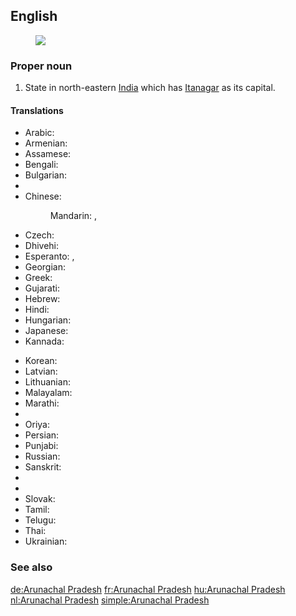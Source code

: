 ==English==
{{wikipedia}}
[[Image:Arunachal Pradesh in India (disputed hatched).svg|thumb|]]
===Proper noun===
{{en-proper noun|head=[[Arunachal]] [[Pradesh]]}}

# State in north-eastern [[India]] which has [[Itanagar]] as its capital.

====Translations====
{{trans-top|Arunachal Pradesh}}
* Arabic: {{t-|ar|أروناجل برديش|m|tr='arunajal bradiish}}
* Armenian: {{t-|hy|Արունաչալ Պրադեշ|tr=Arunačal Pradeš}}
* Assamese: {{t-|as|অৰুণাচল প্ৰদেশ|sc=Beng}}
* Bengali: {{t-|bn|অরুণাচল প্রদেশ|sc=Beng}}
* Bulgarian: {{t-|bg|Аруначал Прадеш|sc=Cyrl}}
* {{trreq|hne}}
* Chinese:
*: Mandarin: {{t|cmn|阿魯納恰爾邦|sc=Hani}},  {{t|cmn|阿鲁纳恰尔邦|tr=Ālǔnàqià'ěr-bāng|sc=Hani}}
* Czech: {{t-|cs|Arunáčalpradéš}}
* Dhivehi: {{t-|dv|އަރުނާޗަލް ޕްރަދޭޝް|sc=Thaa}}
* Esperanto: {{t-|eo|Arunaĉal-Pradeŝo}}, {{t-|eo|Arunaĉalpradeŝo}}
* Georgian: {{t-|ka|არუნაჩალ-პრადეში|sc=Geor}}
* Greek: {{t-|el|Αρουνάτσαλ Πραντές|sc=Grek}}
* Gujarati: {{t-|gu|અરુણાચલ પ્રદેશ|sc=Gujr}}
* Hebrew: {{t-|he|ארונצ'אל פראדש}}
* Hindi: {{t+|hi|अरुणाचल प्रदेश|tr=aruṇācal pradēś}}
* Hungarian: {{t+|hu|Arunácsal Pradés}}
* Japanese: {{t-|ja|アルナーチャル・プラデーシュ州|tr=Arunacharu-Buradēshu-shū}}
* Kannada: {{t-|kn|ಅರುಣಾಚಲ ಪ್ರದೇಶ|sc=Knda}}
{{trans-mid}}
* Korean: {{t-|ko|아루나찰프라데시 주|tr=Arunachal-peuradesi-ju|sc=Hang}}
* Latvian: {{t-|lv|Arunāčala Pradēša}}
* Lithuanian: {{t-|lt|Arunačal Pradešas|m}}
* Malayalam: {{t-|ml|അരുണാചല്‍ പ്രദേശ്|sc=Mlym}}
* Marathi: {{t-|mr|अरुणाचल प्रदेश|sc=Deva}}
* {{trreq|lus}}
* Oriya: {{t-|or|ଅରୁଣାଚଳ ପ୍ରଦେଶ|sc=Orya}}
* Persian: {{t-|fa|آروناچال پرادش}}
* Punjabi: {{t-|pa|ਅਰੁਨਾਚਲ ਪ੍ਰਦੇਸ਼|sc=Guru}}
* Russian: {{t-|ru|Аруначал-Прадеш|m|tr=Arunačal-Pradɛ́š}}
* Sanskrit: {{t-|sa|अरुणाचल प्रदेश}}
* {{trreq|sat}}
* {{trreq|sip}}
* Slovak: {{t-|sk|Arunáčalpradéš}}
* Tamil: {{t-|ta|அருணாசலப் பிரதேசம்}}
* Telugu: {{t+|te|అరుణాచల్ ప్రదేశ్}}
* Thai: {{t-|th|รัฐอรุณาจัลประเทศ|tr=rát à-rú-naa-jan bprà-tâyt}}
* Ukrainian: {{t-|uk|Аруначал-Прадеш|sc=Cyrl}}
{{trans-bottom}}

===See also===
{{list:states of India/en}}


[[de:Arunachal Pradesh]]
[[fr:Arunachal Pradesh]]
[[hu:Arunachal Pradesh]]
[[nl:Arunachal Pradesh]]
[[simple:Arunachal Pradesh]]